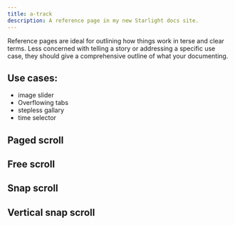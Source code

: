```yaml
---
title: a-track
description: A reference page in my new Starlight docs site.
---
```

Reference pages are ideal for outlining how things work in terse and clear terms.
Less concerned with telling a story or addressing a specific use case, they should give a comprehensive outline of what your documenting.

## Use cases:

- image slider
- Overflowing tabs
- stepless gallary
- time selector

<div class="not-content">
  <h2>Paged scroll</h2>
  <a-track loop snap overflowscroll>
    <div class="flex-none w-full">
      <canvas width={720} height={480} class="w-full bg-slate-500 m-1" />
    </div>
    <div class="flex-none w-full">
      <canvas width={720} height={480} class="w-full bg-slate-400 m-1" />
    </div>
    <div class="flex-none w-full">
      <canvas width={720} height={480} class="w-full bg-slate-300 m-1" />
    </div>
    <div class="flex-none w-full">
      <canvas width={720} height={480} class="w-full bg-slate-200 m-1" />
    </div>
    <div class="flex-none w-full">
      <canvas width={720} height={480} class="w-full bg-slate-100 m-1" />
    </div>
    <div class="flex-none w-full">
      <canvas width={720} height={480} class="w-full bg-slate-600 m-1" />
    </div>
  </a-track>
</div>

<div class="not-content">
  <h2>Free scroll</h2>
  <a-track overflowscroll>
    <div>
      <canvas class="bg-slate-500 m-1" />
    </div>
    <div>
      <canvas class="bg-slate-500 m-1" />
    </div>
    <div>
      <canvas class="bg-slate-500 m-1" />
    </div>
    <div>
      <canvas class="bg-slate-500 m-1" />
    </div>
    <div>
      <canvas class="bg-slate-500 m-1" />
    </div>
    <div>
      <canvas class="bg-slate-500 m-1" />
    </div>
  </a-track>
</div>

<div class="not-content">
  <h2>Snap scroll</h2>
  <a-track value="1" snap class="images max-w-[100vw] pl-[calc(50%-55px)] lg:pl-[calc(50%-140px)]">
    <div class="flex-none p-2">
      <canvas width={280} height={280} class="bg-slate-500 m-1" />
    </div>
    <div class="flex-none p-2">
      <canvas width={280} height={280} class="bg-slate-500 m-1" />
    </div>
    <div class="flex-none p-2">
      <canvas width={280} height={280} class="bg-slate-500 m-1" />
    </div>
    <div class="flex-none p-2">
      <canvas width={280} height={280} class="bg-slate-500 m-1" />
    </div>
    <div class="flex-none p-2">
      <canvas width={280} height={280} class="bg-slate-500 m-1" />
    </div>
    <div class="flex-none p-2">
      <canvas width={280} height={280} class="bg-slate-500 m-1" />
    </div>
    <div class="flex-none p-2">
      <canvas width={280} height={280} class="bg-slate-500 m-1" />
    </div>
    <div class="flex-none p-2">
      <canvas width={280} height={280} class="bg-slate-500 m-1" />
    </div>
    <div class="flex-none p-2">
      <canvas width={280} height={280} class="bg-slate-500 m-1" />
    </div>
    <div class="flex-none p-2">
      <canvas width={280} height={280} class="bg-slate-500 m-1" />
    </div>
    <div class="flex-none p-2">
      <canvas width={280} height={280} class="bg-slate-500 m-1" />
    </div>
    <div class="flex-none p-2">
      <canvas width={280} height={280} class="bg-slate-500 m-1" />
    </div>
    <div class="flex-none p-2">
      <canvas width={280} height={280} class="bg-slate-500 m-1" />
    </div>
    <div class="flex-none p-2">
      <canvas width={280} height={280} class="bg-slate-500 m-1" />
    </div>
  </a-track>
</div>

<div class="not-content">
  <h2>Vertical snap scroll</h2>
  <a-track snap
                class="flex h-[250px] flex-col overflow-hidden pt-[95px]"
                value="1"
                vertical>
    <div class="flex-none py-2 font-bold opacity-40 [&[active]]:opacity-100">
      <canvas width={200} height={64} class="bg-slate-500 m-1" />
    </div>
    <div class="flex-none py-2 font-bold opacity-40 [&[active]]:opacity-100">
      <canvas width={200} height={64} class="bg-slate-500 m-1" />
    </div>
    <div class="flex-none py-2 font-bold opacity-40 [&[active]]:opacity-100">
      <canvas width={200} height={64} class="bg-slate-500 m-1" />
    </div>
    <div class="flex-none py-2 font-bold opacity-40 [&[active]]:opacity-100">
      <canvas width={200} height={64} class="bg-slate-500 m-1" />
    </div>
    <div class="flex-none py-2 font-bold opacity-40 [&[active]]:opacity-100">
      <canvas width={200} height={64} class="bg-slate-500 m-1" />
    </div>
    <div class="flex-none py-2 font-bold opacity-40 [&[active]]:opacity-100">
      <canvas width={200} height={64} class="bg-slate-500 m-1" />
    </div>
    <div class="flex-none py-2 font-bold opacity-40 [&[active]]:opacity-100">
      <canvas width={200} height={64} class="bg-slate-500 m-1" />
    </div>
    <div class="flex-none py-2 font-bold opacity-40 [&[active]]:opacity-100">
      <canvas width={200} height={64} class="bg-slate-500 m-1" />
    </div>
    <div class="flex-none py-2 font-bold opacity-40 [&[active]]:opacity-100">
      <canvas width={200} height={64} class="bg-slate-500 m-1" />
    </div>
  </a-track>
</div>
